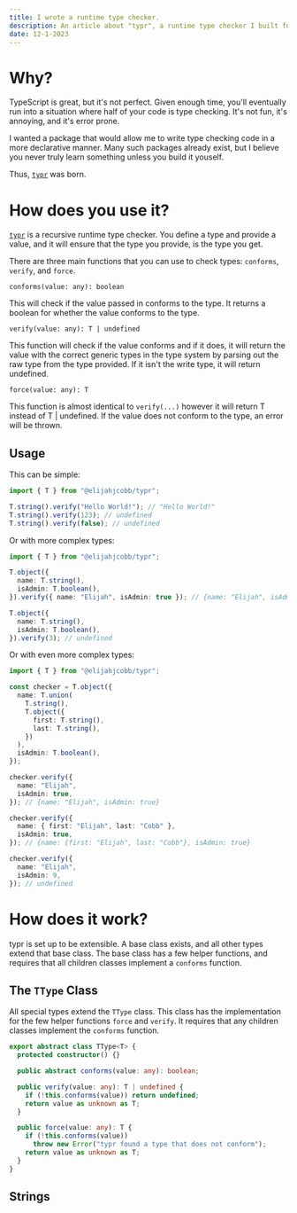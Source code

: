 ```yaml
---
title: I wrote a runtime type checker.
description: An article about "typr", a runtime type checker I built for TypeScript.
date: 12-1-2023
---
```


# Why?

TypeScript is great, but it's not perfect. Given enough time, you'll eventually run into a situation
where half of your code is type checking. It's not fun, it's annoying, and it's error prone.

I wanted a package that would allow me to write type checking code in a more declarative manner.
Many such packages already exist, but I believe you never truly learn something unless you build
it youself.

Thus, [`typr`](https://github.com/elijahjcobb/typr) was born.

# How does you use it?

[`typr`](https://github.com/elijahjcobb/typr) is a recursive runtime type checker. You define a type
and provide a value, and it will ensure that the type you provide, is the type you get.

There are three main functions that you can use to check types: `conforms`, `verify`, and `force`.

`conforms(value: any): boolean`

This will check if the value passed in conforms to the type. It returns a boolean for whether the value conforms to the type.

`verify(value: any): T | undefined`

This function will check if the value conforms and if it does, it will return the value with the correct generic types in the type system by parsing out the raw type from the type provided. If it isn't the write type, it will return undefined.

`force(value: any): T`

This function is almost identical to `verify(...)` however it will return T instead of T | undefined. If the value does not conform to the type, an error will be thrown.

## Usage

This can be simple:

```ts
import { T } from "@elijahjcobb/typr";

T.string().verify("Hello World!"); // "Hello World!"
T.string().verify(123); // undefined
T.string().verify(false); // undefined
```

Or with more complex types:

```ts
import { T } from "@elijahjcobb/typr";

T.object({
  name: T.string(),
  isAdmin: T.boolean(),
}).verify({ name: "Elijah", isAdmin: true }); // {name: "Elijah", isAdmin: true}

T.object({
  name: T.string(),
  isAdmin: T.boolean(),
}).verify(3); // undefined
```

Or with even more complex types:

```ts
import { T } from "@elijahjcobb/typr";

const checker = T.object({
  name: T.union(
    T.string(),
    T.object({
      first: T.string(),
      last: T.string(),
    })
  ),
  isAdmin: T.boolean(),
});

checker.verify({
  name: "Elijah",
  isAdmin: true,
}); // {name: "Elijah", isAdmin: true}

checker.verify({
  name: { first: "Elijah", last: "Cobb" },
  isAdmin: true,
}); // {name: {first: "Elijah", last: "Cobb"}, isAdmin: true}

checker.verify({
  name: "Elijah",
  isAdmin: 9,
}); // undefined
```

# How does it work?

typr is set up to be extensible. A base class exists, and all other types extend that base class. The base class has a few helper functions, and requires that all children classes implement a `conforms` function.

## The `TType` Class

All special types extend the `TType` class. This class has the implementation for the few helper functions `force` and `verify`. It requires that any children classes implement the `conforms` function.

```ts
export abstract class TType<T> {
  protected constructor() {}

  public abstract conforms(value: any): boolean;

  public verify(value: any): T | undefined {
    if (!this.conforms(value)) return undefined;
    return value as unknown as T;
  }

  public force(value: any): T {
    if (!this.conforms(value))
      throw new Error("typr found a type that does not conform");
    return value as unknown as T;
  }
}
```

## Strings

